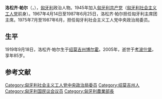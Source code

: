 {{expand|time=2013-07-27T03:37:14+00:00}}
{{unreferenced|time=2013-07-27T03:37:14+00:00}}
'''洛松齐·帕尔'''（{{lang-hu|'''Losonczi Pál'''}}，{{bd|1919年|9月18日|2005年|3月28日}}），[[匈牙利|匈牙利]]政治人物。1945年加入[[匈牙利共产党|匈牙利共产党]]（[[匈牙利社会主义工人党|匈牙利社会主义工人党]]前身）。1967年4月14日至1987年6月25日，洛松齐·帕尔担任匈牙利主席团主席。1975年7月至1987年6月，担任匈牙利社会主义工人党中央政治局委员。

== 生平 ==
1919年9月18日，洛松齐·帕尔生于[[绍莫吉州|绍莫吉州]][[博尔霍|博尔霍]]。2005年，逝世于[[考波什堡|考波什堡]]，享年85岁。

==参考文献==
{{reflist}}

{{Authority control}}
{{DEFAULTSORT:Losonczi, Pál}}
[[Category:匈牙利社会主义工人党中央政治局委员|Category:匈牙利社会主义工人党中央政治局委员]]
[[Category:绍莫吉州人|Category:绍莫吉州人]]
[[Category:匈牙利国民议会议员|Category:匈牙利国民议会议员]]
[[Category:匈牙利農業部長|Category:匈牙利農業部長]]
